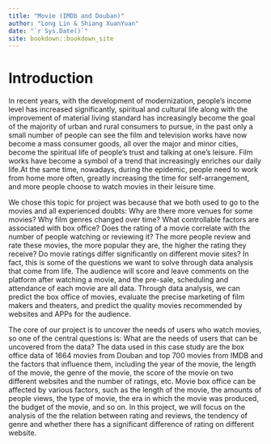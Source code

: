 ```yaml
--- 
title: "Movie (IMDb and Douban)"
author: "Long Lin & Shiang XuanYuan"
date: "`r Sys.Date()`"
site: bookdown::bookdown_site
---
```


# Introduction

In recent years, with the development of modernization, people's income level has increased significantly, spiritual and cultural life along with the improvement of material living standard has increasingly become the goal of the majority of urban and rural consumers to pursue, in the past only a small number of people can see the film and television works have now become a mass consumer goods, all over the major and minor cities, become the spiritual life of people's trust and talking at one's leisure. Film works have become a symbol of a trend that increasingly enriches our daily life.At the same time, nowadays, during the epidemic, people need to work from home more often, greatly increasing the time for self-arrangement, and more people choose to watch movies in their leisure time.

We chose this topic for project was because that we both used to go to the movies and all experienced doubts: Why are there more venues for some movies? Why film genres changed over time? What controllable factors are associated with box office? Does the rating of a movie correlate with the number of people watching or reviewing it? The more people review and rate these movies, the more popular they are, the higher the rating they receive? Do movie ratings differ significantly on different movie sites? In fact, this is some of the questions we want to solve through data analysis that come from life. The audience will score and leave comments on the platform after watching a movie, and the pre-sale, scheduling and attendance of each movie are all data. Through data analysis, we can predict the box office of movies, evaluate the precise marketing of film makers and theaters, and predict the quality movies recommended by websites and APPs for the audience.

The core of our project is to uncover the needs of users who watch movies, so one of the central questions is: What are the needs of users that can be uncovered from the data? The data used in this case study are the box office data of 1664 movies from Douban and top 700 movies from IMDB and the factors that influence them, including the year of the movie, the length of the movie, the genre of the movie, the score of the movie on two different websites and the number of ratings, etc. Movie box office can be affected by various factors, such as the length of the movie, the amounts of people views, the type of movie, the era in which the movie was produced, the budget of the movie, and so on. In this project, we will focus on the analysis of the the relation between rating and reviews, the tendency of genre and whether there has a significant difference of rating on different website.
